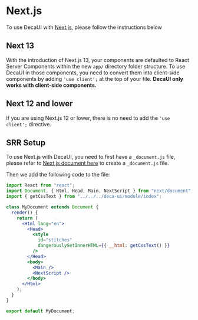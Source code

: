
# Next.js

To use DecaUI with [Next.js](https://nextjs.org/), please follow the instructions below

## Next 13
With the introduction of Next.js 13, your components are defaulted to React Server Components within the new `app/` directory folder structure. To use DecaUI in those components, you need to convert them into client-side components by adding `'use client';` at the top of your file. **DecaUI only works with client-side components.**

## Next 12 and lower

If you are using Next.js 12 or lower, there is no need to add the `'use client';` directive.

## SRR Setup
To use Next.js with DecaUI, you need to first have a `_document.js` file, please refer to [Next.js document here](https://nextjs.org/docs/advanced-features/custom-document/) to create a `_document.js` file.

Then we add the following code to the file:

```jsx
import React from "react";
import Document, { Html, Head, Main, NextScript } from "next/document";
import { getCssText } from "../../../deca-ui/module/index";

class MyDocument extends Document {
  render() {
    return (
      <Html lang="en">
        <Head>
          <style
            id="stitches"
            dangerouslySetInnerHTML={{ __html: getCssText() }}
          />
        </Head>
        <body>
          <Main />
          <NextScript />
        </body>
      </Html>
    );
  }
}

export default MyDocument;
```

